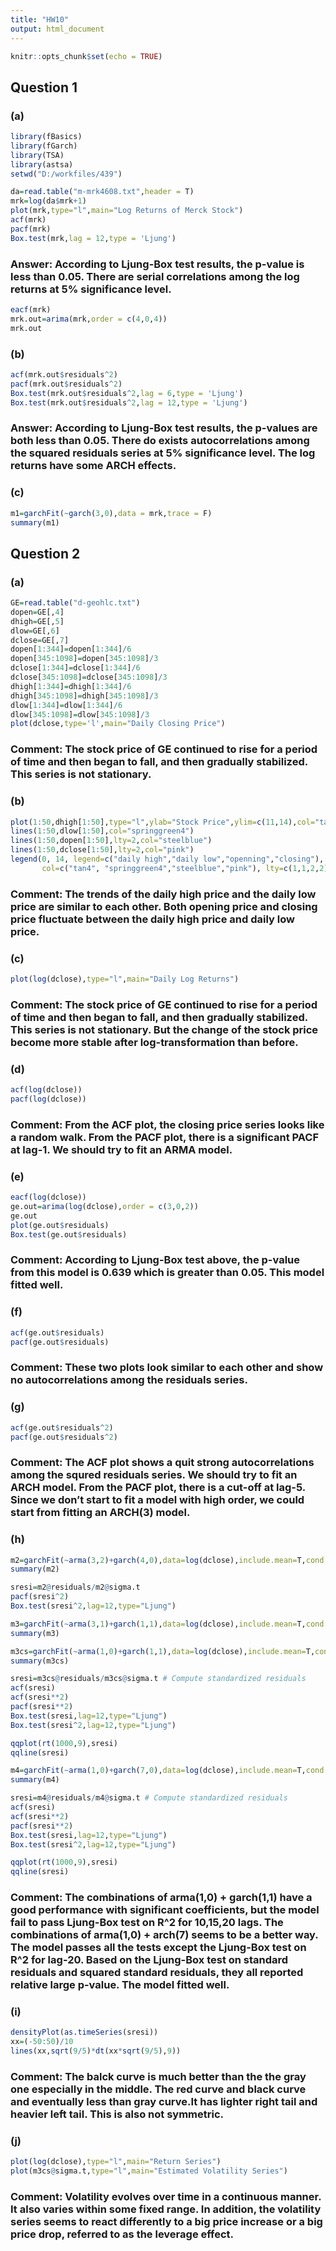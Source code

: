 ---
title: "HW10"
output: html_document
---

```{r setup, include=FALSE}
knitr::opts_chunk$set(echo = TRUE)
```

## Question 1

### (a)
```{r echo=FALSE}
library(fBasics)
library(fGarch)
library(TSA)
library(astsa)
setwd("D:/workfiles/439")
```

```{r echo=FALSE}
da=read.table("m-mrk4608.txt",header = T)
mrk=log(da$mrk+1)
plot(mrk,type="l",main="Log Returns of Merck Stock")
acf(mrk)
pacf(mrk)
Box.test(mrk,lag = 12,type = 'Ljung')
```

### Answer: According to Ljung-Box test results, the p-value is less than 0.05. There are serial correlations among the log returns at 5% significance level.

```{r}
eacf(mrk)
mrk.out=arima(mrk,order = c(4,0,4))
mrk.out
```

### (b)

```{r echo=FALSE}
acf(mrk.out$residuals^2)
pacf(mrk.out$residuals^2)
Box.test(mrk.out$residuals^2,lag = 6,type = 'Ljung')
Box.test(mrk.out$residuals^2,lag = 12,type = 'Ljung')
```

### Answer: According to Ljung-Box test results, the p-values are both less than 0.05. There do exists autocorrelations among the squared residuals series at 5% significance level. The log returns have some ARCH effects.

### (c)

```{r echo=FALSE}
m1=garchFit(~garch(3,0),data = mrk,trace = F)
summary(m1)
```

## Question 2

### (a)

```{r echo=FALSE}
GE=read.table("d-geohlc.txt")
dopen=GE[,4]
dhigh=GE[,5]
dlow=GE[,6]
dclose=GE[,7]
dopen[1:344]=dopen[1:344]/6
dopen[345:1098]=dopen[345:1098]/3
dclose[1:344]=dclose[1:344]/6
dclose[345:1098]=dclose[345:1098]/3
dhigh[1:344]=dhigh[1:344]/6
dhigh[345:1098]=dhigh[345:1098]/3
dlow[1:344]=dlow[1:344]/6
dlow[345:1098]=dlow[345:1098]/3
plot(dclose,type='l',main="Daily Closing Price")
```

### Comment: The stock price of GE continued to rise for a period of time and then began to fall, and then gradually stabilized. This series is not stationary. 

### (b)

```{r echo=FALSE}
plot(1:50,dhigh[1:50],type="l",ylab="Stock Price",ylim=c(11,14),col="tan4",main="Daily Stock Info. of GE")
lines(1:50,dlow[1:50],col="springgreen4")
lines(1:50,dopen[1:50],lty=2,col="steelblue")
lines(1:50,dclose[1:50],lty=2,col="pink")
legend(0, 14, legend=c("daily high","daily low","openning","closing"),
       col=c("tan4", "springgreen4","steelblue","pink"), lty=c(1,1,2,2), cex=0.8)
```

### Comment: The trends of the daily high price and the daily low price are similar to each other. Both opening price and closing price fluctuate between the daily high price and daily low price.

### (c)

```{r echo=FALSE}
plot(log(dclose),type="l",main="Daily Log Returns")
```

### Comment: The stock price of GE continued to rise for a period of time and then began to fall, and then gradually stabilized. This series is not stationary. But the change of the stock price become more stable after log-transformation than before.


### (d)

```{r echo=FALSE}
acf(log(dclose))
pacf(log(dclose))
```

### Comment: From the ACF plot, the closing price series looks like a random walk. From the PACF plot, there is a significant PACF at lag-1. We should try to fit an ARMA model.

### (e)

```{r echo=FALSE}
eacf(log(dclose))
ge.out=arima(log(dclose),order = c(3,0,2))
ge.out
plot(ge.out$residuals)
Box.test(ge.out$residuals)
```

### Comment: According to Ljung-Box test above, the p-value from this model is 0.639 which is greater than 0.05. This model fitted well.

### (f)

```{r echo=FALSE}
acf(ge.out$residuals)
pacf(ge.out$residuals)
```

### Comment: These two plots look similar to each other and show no autocorrelations among the residuals series.

### (g)

```{r echo=FALSE}
acf(ge.out$residuals^2)
pacf(ge.out$residuals^2)
```

### Comment: The ACF plot shows a quit strong autocorrelations among the squred residuals series. We should try to fit an ARCH model. From the PACF plot, there is a cut-off at lag-5. Since we don't start to fit a model with high order, we could start from fitting an ARCH(3) model.

### (h)

```{r echo=FALSE}
m2=garchFit(~arma(3,2)+garch(4,0),data=log(dclose),include.mean=T,cond.dist="std",trace=F)
summary(m2)
```

```{r echo=FALSE}
sresi=m2@residuals/m2@sigma.t
pacf(sresi^2)
Box.test(sresi^2,lag=12,type="Ljung")
```

```{r echo=FALSE}
m3=garchFit(~arma(3,1)+garch(1,1),data=log(dclose),include.mean=T,cond.dist="norm",trace=F)
summary(m3)
```

```{r echo=FALSE}
m3cs=garchFit(~arma(1,0)+garch(1,1),data=log(dclose),include.mean=T,cond.dist="std",trace=F)
summary(m3cs)
```

```{r echo=FALSE}
sresi=m3cs@residuals/m3cs@sigma.t # Compute standardized residuals
acf(sresi)
acf(sresi**2)
pacf(sresi**2)
Box.test(sresi,lag=12,type="Ljung")
Box.test(sresi^2,lag=12,type="Ljung")
```


```{r echo=FALSE}
qqplot(rt(1000,9),sresi)
qqline(sresi)
```


```{r echo=FALSE}
m4=garchFit(~arma(1,0)+garch(7,0),data=log(dclose),include.mean=T,cond.dist="std",trace=F)
summary(m4)
```
 
```{r echo=FALSE}
sresi=m4@residuals/m4@sigma.t # Compute standardized residuals
acf(sresi)
acf(sresi**2)
pacf(sresi**2)
Box.test(sresi,lag=12,type="Ljung")
Box.test(sresi^2,lag=12,type="Ljung")
```

```{r echo=FALSE}
qqplot(rt(1000,9),sresi)
qqline(sresi)
```

### Comment: The combinations of arma(1,0) + garch(1,1) have a good performance with significant coefficients, but the model fail to pass Ljung-Box test on R^2 for 10,15,20 lags. The combinations of arma(1,0) + arch(7) seems to be a better way. The model passes all the tests except the Ljung-Box test on R^2 for lag-20. Based on the Ljung-Box test on standard residuals and squared standard residuals, they all reported relative large p-value. The model fitted well.

### (i)

```{r echo=FALSE}
densityPlot(as.timeSeries(sresi))
xx=(-50:50)/10
lines(xx,sqrt(9/5)*dt(xx*sqrt(9/5),9))
```

### Comment: The balck curve is much better than the the gray one especially in the middle. The red curve and black curve and eventually less than gray curve.It has lighter right tail and heavier left tail. This is also not symmetric.  

### (j)

```{r echo=FALSE}
plot(log(dclose),type="l",main="Return Series")
plot(m3cs@sigma.t,type="l",main="Estimated Volatility Series")
```

### Comment: Volatility evolves over time in a continuous manner. It also varies within some fixed range. In addition, the volatility series seems to react differently to a big price increase or a big price drop, referred to as the leverage effect.